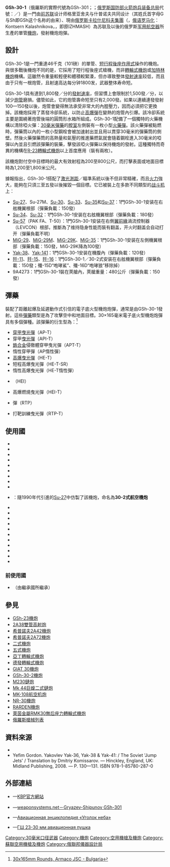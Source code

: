{{noteTA
|G1=長度單位
|1=zh:氣動式;zh-hans:气动式;zh-hant:氣動式;zh-cn:气动式;zh-tw:瓦斯操作;zh-hk:氣動式;zh-mo:氣動式;
}}
{{Infobox Weapon
|name= {{Lang|en|GSh-30-1}}<br />{{Lang|ru|ГШ-30-1}}
|image= File:GSh-301 cropped.jpg
|image_size= 300px
|caption= GSh-30-1
|origin= <div class="NavFrame collapsed" style="color: black; background-color: #FFFFFF; margin: 0 auto; padding: 0 10px; text-align: left;"><div class="NavHead" style="background-color: #FFFFFF; margin: 0 auto; padding: 0 10px; font-weight:normal;"></div><div class="NavContent" style="background-color: #FFFFFF; margin: 0 auto; padding: 0 10px;">
* {{flagcountry|Soviet Union}}
* {{flagcountry|Russia}}
</div>
</div>
|type= [[機炮|機炮]]
<!-- Type selection -->
|is_ranged= yes
|is_bladed= 
|is_explosive= 
|is_artillery= yes
|is_vehicle= 
|is_missile= 
|is_UK= 
<!-- Service history -->
|service= 
|used_by= 
|wars= <div class="NavFrame collapsed" style="color: black; background-color: #FFFFFF; margin: 0 auto; padding: 0 10px; text-align: left;"><div class="NavHead" style="background-color: #FFFFFF; margin: 0 auto; padding: 0 10px; font-weight:normal;"></div><div class="NavContent" style="background-color: #FFFFFF; margin: 0 auto; padding: 0 10px;">
* [[苏联－阿富汗战争|1979年苏联－阿富汗战争]]
* [[第一次車臣戰爭|1994年第一次車臣戰爭]]
* [[第二次車臣戰爭|1999年第二次車臣戰爭]]
* [[俄罗斯－格鲁吉亚战争|2008年俄罗斯－格鲁吉亚战争]]
</div>
</div>
<!-- Production history -->
|designer= <div class="NavFrame collapsed" style="color: black; background-color: #FFFFFF; margin: 0 auto; padding: 0 10px; text-align: left;"><div class="NavHead" style="background-color: #FFFFFF; margin: 0 auto; padding: 0 10px; font-weight:normal;">[[俄联邦仪器设计局|KBP儀器設計廠]]</div><div class="NavContent" style="background-color: #FFFFFF; margin: 0 auto; padding: 0 10px;">
* 格里亞澤夫（Vasily Gryazev）
* 希普諾夫（Arkady G. Shipunov）
</div>
</div>
|design_date= 1977年
|manufacturer= [[卡拉什尼科夫集團|伊茨瑪希工廠→卡拉什尼科夫集團]]
|unit_cost= 
|production_date= 1980年—現在
|number= 
|variants= 30-2式航空機炮（中國仿製型）
<!-- General specifications -->
|spec_label= 
|weight= 46[[千克|千克]]（101.41[[磅|磅]]）
|length= 1,978[[毫米|毫米]]（77.87[[英寸|英寸]]）
|part_length= 1,500毫米（59.06英吋）
|width= 156毫米（6.14英吋）
|height= 185毫米（7.28英吋）
|diameter= 
|crew= 
<!-- Ranged weapon specifications --> 
|cartridge= <div class="NavFrame collapsed" style="color: black; background-color: #FFFFFF; margin: 0 auto; padding: 0 10px; text-align: left;"><div class="NavHead" style="background-color: #FFFFFF; margin: 0 auto; padding: 0 10px; font-weight:normal;">{{Link-en|30毫米口径|30 mm caliber|30×165毫米}}電子底火型</div><div class="NavContent" style="background-color: #FFFFFF; margin: 0 auto; padding: 0 10px;">
* APDS
* AP-T
* HE
* HEI
* HE-T
* HETP-T
* TP
</div>
</div>
|caliber= 30毫米（1.18英吋）
|barrels= 1根，[[膛線|膛線]]16條，膛線間距：715.5毫米，右旋，炮管壽命：2,000發
|action= [[氣動式_(槍械)#短行程活塞傳動|短行程活塞氣動式]]
|mode= [[自動火器|全自動]]
|rate= 1,500〜1,800發／分
|velocity= 860—900[[米每秒|米／秒]]（2,821.52—2,952.76[[英尺每秒|英尺／秒]]）
|energy= 
|range= <div class="NavFrame collapsed" style="color: black; background-color: #FFFFFF; margin: 0 auto; padding: 0 10px; text-align: left;"><div class="NavHead" style="background-color: #FFFFFF; margin: 0 auto; padding: 0 10px; font-weight:normal;"></div><div class="NavContent" style="background-color: #FFFFFF; margin: 0 auto; padding: 0 10px;">
* 輕型裝甲目標：1,500[[米_(单位)|公尺]]（1,640.42[[码|码]]，4,921.26[[英尺|英尺]]，0.93[[英里|英里]]）
* 地面目標：2,500公尺（2,734.03码，8,202.1英尺，1.55英里）
* 空中目標：3,000公尺（3,280.84碼，9,842.52英尺，1.86英里）
</div>
</div>
|max_range= 
|feed= 
|sights= 根據載具類型而不同，沒有固定的瞄準具
<!-- 火炮規格 -->
|breech= 
|recoil= 
|carriage= [[战斗机|战斗机]]、{{Link-en|機槍筴艙|Gun pod|機炮筴艙}}
|elevation= 
|traverse= 
<!-- 刃器規格 -->
|blade_type= 
|hilt_type= 
|sheath_type= 
|head_type= 
|haft_type= 
<!-- 爆炸物內填炸藥規格 --> 
|filling= 
|filling_weight= 
|detonation= 
|yield= 
<!-- 車輛/飛彈 規格 -->
|armour= 
|primary_armament= 
|secondary_armament= 
|engine= 
|engine_power= 
|transmission= 
|payload_capacity= 
|fuel_capacity= 
|pw_ratio= 
|suspension= 
|clearance= 
|vehicle_range= 
|speed= 
|guidance= 
|steering= 
<!-- Missiles only -->
|wingspan= 
|propellant= 
|ceiling= 
|altitude= 
|depth= 
|boost= 
|accuracy= 
|launch_platform= 
|transport= 
}}

'''GSh-30-1'''（俄羅斯的實際代號為GSh-301；{{Lang-ru|[[Г|Г]][[Ш|Ш]]-30-1}}；[[俄罗斯国防部火箭炮兵装备总局|俄罗斯国防部火箭炮兵装备总局]]代號：{{Lang|en|'''9A-4071K'''}}／{{Lang|ru|'''9-A-4071K'''}}）是一門由[[苏联|前苏联]]设计师格里亚舍夫与什普诺夫共同设计（其姓氏首字母G与Sh即GSh这个名称的由来）、現由[[俄罗斯|俄罗斯]][[卡拉什尼科夫集團|卡拉什尼科夫集團]]（{{Lang-ru|Концерн „Калашников“}}，[[俄语罗马化|俄语罗马化]]：Kontsern Kalashnikova，{{Lang-en|Kalashnikov Concern}}，即原IZHMASH）為苏联及以後的俄罗斯[[军用航空器|军用航空器]]所生產的單管[[機炮|機炮]]，發射{{Link-en|30毫米口径|30 mm caliber|30×165毫米}}機炮炮彈。

== 設計 ==
GSh-30-1是一門重達46千克（101磅）的單管、[[後座作用#槍管短行程後座作用|短行程後座作用式]]操作的機炮。與很多戰後機炮不同的是，它採用了短行程後座式槍機，而非[[轉輪式火炮|轉輪式機炮]]或[[加特林機槍|加特林機炮]]機構。這雖然令重量較輕便和體積較緊湊，但亦導致整体[[射速|發射速率]]较低，而且由于只有一根炮管，且射速高达每分钟1800发，武器整体寿命短。

GSh-30-1具有達到1,800發／分的[[射速|發射速率]]，但習慣上會限制於1,500發／分，以減少[[槍管|炮管]]磨損。儘管如此，它的炮管壽命短至只有2,000發。如果以連續連發發射100—150發以後，炮管會變得無法承受非常大的內膛壓力，因而必須把它更換掉。該機炮採用了蒸發冷卻系統，以防止[[高爆彈|高爆彈]]在變熱的炮管內引爆。該冷卻系統主要是圍繞著炮管後端的圓筒形水箱所組成。GSh-30-1配備了一個獨特的火藥機構以清除啞火彈：[[30毫米彈藥|30毫米彈藥]]的[[膛室|膛室]]左側裝有一枚小型[[火藥彈|火藥彈]]。該火藥彈被點燃時，彈藥筒以內的一枚小型鋼栓會被加速射出並且用以貫穿30毫米的彈藥筒的側壁。然後火藥彈藥筒的高熱量和氣壓的推進藥燃氣就會隨着鋼栓進入30毫米的啞彈以內並且引燃該彈藥的裝藥，擊發該啞火彈藥以保持機炮的發射。這種獨特而奇異的機構在[[R-23轉輪式機炮|R-23轉輪式機炮]]以上首度應用（裝有兩枚）。

該機炮對付空中目標時的最大有效射程為200至800公尺，而打擊表面或地面目標時為1,200至1,800米公尺。

據報指出，GSh-30-1搭配了[[激光测距仪|激光測距]]／瞄準系統以後不但非常精確，而且[[火力|火力]]強大，能夠在只須三至五發以後摧毀一個目標。它已被裝上在多款不同類型的[[战斗机|战斗机]]上：

* [[苏-27战斗机|Su-27]]、Su-27M、[[苏-30战斗机|Su-30]]、[[Su-33戰鬥機|Su-33]]、[[Su-35戰鬥機|Su-35]]和[[Su-37戰鬥機|Su-37]]：1門GSh-30-1安装在右舷機翼根部（彈藥負載：150發）
* [[苏-34战斗轰炸机|Su-34]]、[[苏-32重型战斗轰炸机|Su-32]]：1門GSh-30-1安装在右舷機翼根部（彈藥負載：180發）
* [[苏-57战斗机|Su-57]]（PAK FA、T-50）：1門GSh-30-1安装在右側[[前缘|翼前緣]]渦流控制器（LEVCON）根部，推斷為了维持隐身性能而裝有翻盖，开火时翻盖会自动打开（彈藥負載不明）
* [[米格-29戰鬥機|MiG-29]]、[[MiG-29M戰鬥機|MiG-29M]]、[[米格-29K战斗机|MiG-29K]]、[[米格-35戰鬥機|MiG-35]]：1門GSh-30-1安装在左側機翼根部（彈藥負載：150發，MiG-29K降為100發）
* [[雅克-38戰鬥機|Yak-38]]、[[雅克-141战斗机|Yak-141]]：1門GSh-30-1安装在機腹內（彈藥負載：120發）
* [[歼-11|歼-11]]、[[歼-15|歼-15]]、[[歼-16|歼-16]]：1門GSh-30-1／30-2式安装在右舷機翼根部（彈藥負載：150發；殲-15D“咆哮鯊”、殲-16D“咆哮狼”移除掉）
* 9A4273{{Link-en|機槍筴艙|Gun pod|機炮筴艙}}：1門GSh-30-1裝在莢艙內，莢艙重量：480公斤（彈藥負載：150發）

== 彈藥 ==
裝配了距離起爆及延遲動作式引信的{{Link-en|30毫米口径|30 mm caliber|30×165毫米}}電子底火型機炮炮彈，通常是由GSh-30-1發射。這些[[彈藥|彈藥]]類型是為了攻擊空中和地面目標。30×165毫米電子底火型機炮炮彈具有多個彈種。該彈藥的衍生型為：<ref>[http://www.armaco.bg/product/artilery-ammunitions-c15/30x165mm-round-with-hei-projectile-p186/   30x165mm Rounds, Armaco JSC  - Bulgaria]</ref>
* [[穿甲弹|穿甲]][[曳光彈|曳光彈]]（AP-T）
* 穿甲{{Link-en|燃燒彈藥|Incendiary ammunition|燃燒}}[[曳光彈|曳光彈]]（API-T）
* [[鎢合金|鎢合金]]侵徹體穿甲曳光彈（APT-T）
* 惰性穿甲彈（AP惰性彈）
* [[榴彈|高爆曳光彈]]（HE-T）
* 短程高爆曳光彈（HE-T-SR）
* 惰性高爆曳光彈（HE-T惰性彈）
* {{Link-en|高爆燃燒彈|High-explosive incendiary}}（HEI）
* 高爆燃燒曳光彈（HEI-T）
* {{Link-en|打靶訓練|Target practice}}彈（RTP）
* 打靶訓練曳光彈（RTP-T）

== 使用國 ==
* {{flagcountry|Algeria}}
* {{flagcountry|Angola}}
* {{flagcountry|Bulgaria}}
* {{flagcountry|Cameroon}}
* {{flagcountry|Cuba}}
* {{flagcountry|India}}
* {{flagcountry|Indonesia}}
* {{flagcountry|Iran}}
* {{flagcountry|Iraq}}
* {{flagcountry|People's Republic of China}}：隨1990年代引進的[[苏-27战斗机|Su-27]]中仿製了該機炮，命名為'''30-2式航空機炮'''
* {{flagcountry|Malaysia}}
* {{flagcountry|North Korea}}
* {{flagcountry|Peru}}
* {{flagcountry|Poland}}
* {{flagcountry|Russia}}
* {{flagcountry|Serbia}}
* {{flagcountry|Sudan}}
* {{flagcountry|Syria}}
* {{flagcountry|Uganda}}
* {{flagcountry|Venezuela}}
* {{flagcountry|Yemen}}

=== 前使用國 ===
* {{flagcountry|Soviet Union}}（由繼承國所繼承）

== 參見 ==
{{refbegin|2}}
* [[GSh-23機炮|GSh-23機炮]]
* [[2A38雙管高射炮|2A38雙管高射炮]]
* [[希普諾夫2A42機炮|希普諾夫2A42機炮]]
* [[希普諾夫2A72機炮|希普諾夫2A72機炮]]
* [[二式機炮|二式機炮]]
* [[五式機炮|五式機炮]]
* [[亞丁轉輪式機炮|亞丁轉輪式機炮]]
* [[德發轉輪式機炮|德發轉輪式機炮]]
* [[GIAT_30機炮|GIAT 30機炮]]
* [[GSh-30-2機炮|GSh-30-2機炮]]
* [[M230鏈炮|M230鏈炮]]
* [[Mk_44巨蝮二式鏈炮|Mk 44巨蝮二式鏈炮]]
* [[MK-108航空机炮|MK-108航空机炮]]
* [[NR-30機炮|NR-30機炮]]
* [[RARDEN機炮|RARDEN機炮]]
* [[萊茵金屬RMK30無后座力轉輪式機炮|萊茵金屬RMK30無后座力轉輪式機炮]]
* [[俄羅斯槍械列表|俄羅斯槍械列表]]
{{refend}}

== 資料來源 ==
<div class="references-small">
<references />
* {{cite book
  | last = Koll
  | first = Christian
  | authorlink = 
  | coauthors = 
  | title = Soviet Cannon: A Comprehensive Study of Soviet Arms and Ammunition in Calibres 12.7mm to 57mm
  | publisher = Koll
  | date = 2009
  | location = Austria
  | url = http://www.russianammo.org
  | isbn = 978-3-200-01445-9
  | page = 308
  | access-date = 2020-09-25
  | archive-date = 2009-10-19
  | archive-url = https://web.archive.org/web/20091019161335/http://www.russianammo.org/
  | dead-url = yes
  }}
* Yefim Gordon. Yakovlev Yak-36, Yak-38 & Yak-41: / The Soviet 'Jump Jets' / Translation by Dmitriy Komissarov. — Hinckley, England, UK: Midland Publishing, 2008. — P. 130—131. ISBN 978-1-85780-287-0
</div>

== 外部連結 ==
* {{ru icon}}—[http://www.kbptula.ru/en/productions/small-arms-guns-grenade-launchers/guns-machine-guns/gsh-301 KBP官方網站] {{Wayback|url=http://www.kbptula.ru/en/productions/small-arms-guns-grenade-launchers/guns-machine-guns/gsh-301 |date=20200628221907 }}
* {{en icon}}—[http://weaponsystems.net/weaponsystem/ii04%20-%20GSh-301.html weaponsystems.net－Gryazev-Shipunov GSh-301]{{Wayback|url=http://weaponsystems.net/weaponsystem/ii04%20-%20GSh-301.html |date=20170724192717 }}
* {{ru icon}}—[http://www.airwar.ru/weapon/guns/gsh301.html Авиационная энциклопедия «Уголок неба»] {{Wayback|url=http://www.airwar.ru/weapon/guns/gsh301.html |date=20210102195311 }}
* {{ru icon}}—[https://web.archive.org/web/20150708060046/http://www.pointclub.ru/item/209 ГШ 23-30 мм авиационная пушка]

<!-- {{Russian and Soviet Aircraft Ordnance}} -->

[[Category:30毫米口径武器|Category:30毫米口径武器]]
[[Category:機炮|Category:機炮]]
[[Category:空用機槍及機炮|Category:空用機槍及機炮]]
[[Category:蘇聯空用機槍及機炮|Category:蘇聯空用機槍及機炮]]
[[Category:俄聯邦儀器設計局|Category:俄聯邦儀器設計局]]